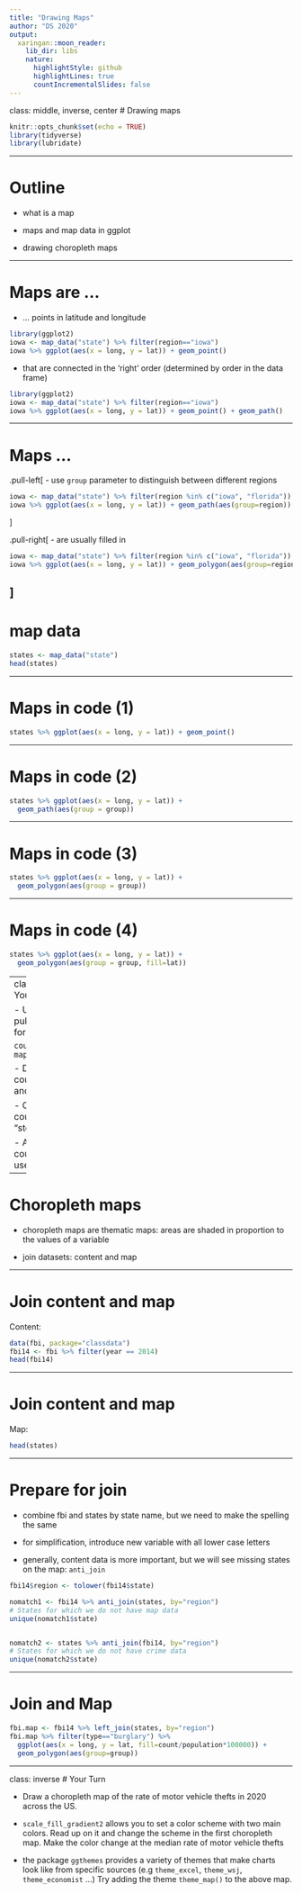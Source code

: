 ```yaml
---
title: "Drawing Maps"
author: "DS 2020"
output:
  xaringan::moon_reader:
    lib_dir: libs
    nature:
      highlightStyle: github
      highlightLines: true
      countIncrementalSlides: false
---
```

class: middle, inverse, center
# Drawing maps

```r
knitr::opts_chunk$set(echo = TRUE)
library(tidyverse)
library(lubridate)
```

---

# Outline

- what is a map

- maps and map data in ggplot

- drawing choropleth maps

---

# Maps are ...


- ... points in latitude and longitude

```r
library(ggplot2)
iowa <- map_data("state") %>% filter(region=="iowa")
iowa %>% ggplot(aes(x = long, y = lat)) + geom_point()
```


- that are connected in the 'right' order (determined by order in the data frame)

```r
library(ggplot2)
iowa <- map_data("state") %>% filter(region=="iowa")
iowa %>% ggplot(aes(x = long, y = lat)) + geom_point() + geom_path()
```

---

# Maps ...

.pull-left[ 
- use  `group` parameter to distinguish between different regions

```r
iowa <- map_data("state") %>% filter(region %in% c("iowa", "florida"))
iowa %>% ggplot(aes(x = long, y = lat)) + geom_path(aes(group=region))
```
]

.pull-right[ 
- are usually filled in

```r
iowa <- map_data("state") %>% filter(region %in% c("iowa", "florida"))
iowa %>% ggplot(aes(x = long, y = lat)) + geom_polygon(aes(group=region))
```
]
---

# map data

```r
states <- map_data("state")
head(states)
```

---

# Maps in code (1)


```r
states %>% ggplot(aes(x = long, y = lat)) + geom_point()
```

---

# Maps in code (2)


```r
states %>% ggplot(aes(x = long, y = lat)) + 
  geom_path(aes(group = group))
```

---

# Maps in code (3)

```r
states %>% ggplot(aes(x = long, y = lat)) + 
  geom_polygon(aes(group = group))
```

---

# Maps in code (4)

```r
states %>% ggplot(aes(x = long, y = lat)) + 
  geom_polygon(aes(group = group, fill=lat))
```


---
class: inverse
# Your Turn (6 mins)


- Use ggplot2 and pull out map data for all US counties: 

```
counties <- map_data("county")
```

- Draw a map of counties (polygons and path geom)

- Colour all counties called "story"

- Advanced: What county names are used often?

---

# Choropleth maps

- choropleth maps are thematic maps: areas are shaded in proportion to the values of a variable

- join datasets: content and map

---

# Join content and map 

Content:
```r
data(fbi, package="classdata")
fbi14 <- fbi %>% filter(year == 2014)
head(fbi14)
```

---

# Join content and map

Map:
```r
head(states)
```

---

# Prepare for join

- combine fbi and states by state name, but we need to make the spelling the same

- for simplification, introduce new variable with all lower case letters

- generally, content data is more important, but we will see missing states on the map: `anti_join`

```r
fbi14$region <- tolower(fbi14$state)

nomatch1 <- fbi14 %>% anti_join(states, by="region")
# States for which we do not have map data
unique(nomatch1$state)


nomatch2 <- states %>% anti_join(fbi14, by="region")
# States for which we do not have crime data
unique(nomatch2$state)
```

---

# Join and Map

```r
fbi.map <- fbi14 %>% left_join(states, by="region")
fbi.map %>% filter(type=="burglary") %>% 
  ggplot(aes(x = long, y = lat, fill=count/population*100000)) +
  geom_polygon(aes(group=group))
```

---
class: inverse
# Your Turn  


- Draw a choropleth map of the rate of motor vehicle thefts in 2020 across the US.

- `scale_fill_gradient2` allows you to set a color scheme with two main colors. Read up on it and change the scheme in the first choropleth map. Make the color change at the median rate of motor vehicle thefts



- the package `ggthemes` provides a variety of themes that make charts look like from specific sources (e.g `theme_excel`, `theme_wsj`, `theme_economist` ...) 
Try adding the theme `theme_map()` to the above map.
